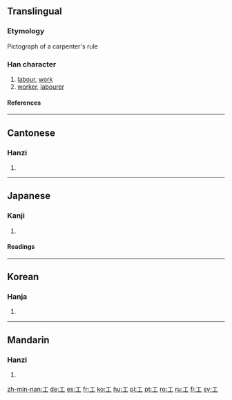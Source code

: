 ==Translingual==
{{Han stroke|[[Image:工-order.gif]]}}
===Etymology===
Pictograph of a carpenter's rule
===Han character===
{{Han char|rn=48|rad=工|as=00|sn=3|four=1010<sub>0</sub>|canj=一中一 (MLM)}}
# [[labour]], [[work]]
# [[worker]], [[labourer]]
====References====
{{Han ref|kx=0325.010|dkj=08714|dj=0626.020|hdz=10410.060|uh=5DE5|ud=24037|bh=A475|bd=42101}}
----
==Cantonese==
===Hanzi===
{{yue-hanzi|jyut=|y=gung1}}
# {{defn|Cantonese}}
----
==Japanese==
===Kanji===
{{ja-kanji|grade=2|rs=工00}}
# {{defn|Japanese}} 
====Readings====
{{ja-readings|on=[[こう]] (kō), [[く]] (ku)|kun=[[たくみ]] (takumi), [[わざ]] (waza), [[つかさ]] (tsukasa)}}
----
==Korean==
===Hanja===
{{ko-hanja|hangeul=공|eumhun=장인|rv=gong|mr=kong}}
# {{defn|Korean}}
----
==Mandarin==
===Hanzi===
{{cmn-hanzi|pin=[[gōng]] (gong1)|wg=kung<sup>1</sup>}}
# {{defn|Mandarin}}

[[zh-min-nan:工]]
[[de:工]]
[[es:工]]
[[fr:工]]
[[ko:工]]
[[hu:工]]
[[pl:工]]
[[pt:工]]
[[ro:工]]
[[ru:工]]
[[fi:工]]
[[sv:工]]